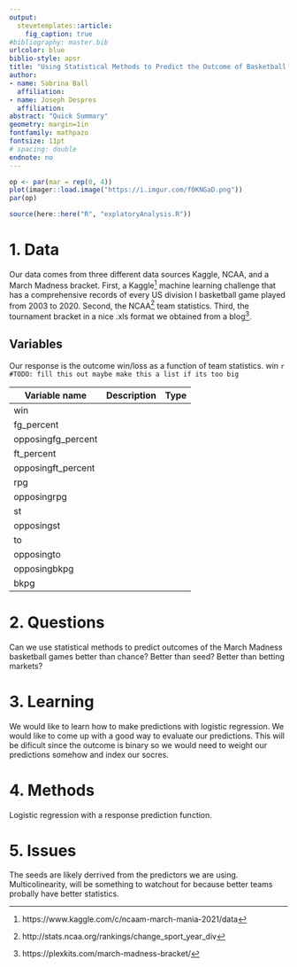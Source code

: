 ```yaml
---
output: 
  stevetemplates::article:
    fig_caption: true
#bibliography: master.bib
urlcolor: blue
biblio-style: apsr
title: "Using Statistical Methods to Predict the Outcome of Basketball Games"
author:
- name: Sabrina Ball
  affiliation:
- name: Joseph Despres
  affiliation:
abstract: "Quick Summary"
geometry: margin=1in
fontfamily: mathpazo
fontsize: 11pt
# spacing: double
endnote: no
---
```


```r
op <- par(mar = rep(0, 4))
plot(imager::load.image("https://i.imgur.com/f0KNGaD.png"))
par(op)
```

```r
source(here::here("R", "explatoryAnalysis.R"))
```

# 1. Data

Our data comes from three different data sources Kaggle, NCAA, and a March Madness bracket. First, a Kaggle^[https://www.kaggle.com/c/ncaam-march-mania-2021/data] machine learning challenge that has a comprehensive records of every US division I basketball game played from 2003 to 2020. Second, the NCAA^[http://stats.ncaa.org/rankings/change_sport_year_div] team statistics. Third, the tournament bracket in a nice .xls format we obtained from a blog^[https://plexkits.com/march-madness-bracket/].

## Variables

Our response is the outcome win/loss as a function of team statistics. 
win 
`r #TODO: fill this out maybe make this a list if its too big`

|  Variable name     |  Description  |   Type  |
| ------------------ | ------------- | ------- |
| win                |               |         |
| fg_percent         |               |         |
| opposingfg_percent |               |         |
| ft_percent         |               |         |
| opposingft_percent |               |         |
| rpg                |               |         |
| opposingrpg        |               |         |
| st                 |               |         |
| opposingst         |               |         |
| to                 |               |         |
| opposingto         |               |         |
| opposingbkpg       |               |         |
| bkpg               |               |         |

# 2. Questions

Can we use statistical methods to predict outcomes of the March Madness basketball games better than chance? Better than seed? Better than betting markets?

# 3. Learning

We would like to learn how to make predictions with logistic regression. We would like to come up with a good way to evaluate our predictions. This will be dificult since the outcome is binary so we would need to weight our predictions somehow and index our socres.

# 4. Methods

Logistic regression with a response prediction function.

# 5. Issues

The seeds are likely derrived from the predictors we are using. Multicolinearity, will be something to watchout for because better teams probally have better statistics.